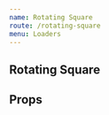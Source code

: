 ```yaml
---
name: Rotating Square
route: /rotating-square
menu: Loaders
---
```



## Rotating Square

<Playground>
  <RotatingSquare
    ariaLabel='rotating-square'
    visible={true}
    color='grey'
  />
</Playground>

<div style={{height:"100px"}}></div>

<Playground>
  <RotatingSquare
    ariaLabel='rotating-square'
    visible={true}
    color='grey'
    strokeWidth="10"
  />
</Playground>

## Props
<Props of={RotatingSquare} />



